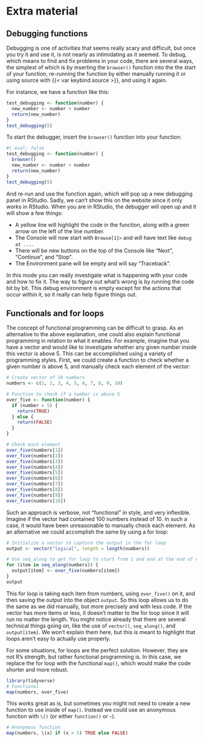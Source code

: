 # Extra material {#sec-extra-material}

## Debugging functions

Debugging is one of activities that seems really scary and difficult,
but once you try it and use it, is not nearly as intimidating as it
seemed. To debug, which means to find and fix problems in your code,
there are several ways, the simplest of which is by inserting the
`browser()` function into the the start of your function, re-running the
function by either manually running it or using source with
{{< var keybind.source >}}, and using it again.

For instance, we have a function like this:

```r
test_debugging <- function(number) {
  new_number <- number + number
  return(new_number)
}
test_debugging(5)
```

To start the debugger, insert the `browser()` function into your
function:

```r
#| eval: false
test_debugging <- function(number) {
  browser()
  new_number <- number + number
  return(new_number)
}
test_debugging(5)
```

And re-run and use the function again, which will pop up a new debugging
panel in RStudio. Sadly, we can't show this on the website since it only
works in RStudio. When you are in RStudio, the debugger will open up and
it will show a few things:

-   A yellow line will highlight the code in the function, along with a
    green arrow on the left of the line number.
-   The Console will now start with `Browse[1]>` and will have text like
    `debug at ...`.
-   There will be new buttons on the top of the Console like "Next",
    "Continue", and "Stop".
-   The Environment pane will be empty and will say "Traceback".

In this mode you can really investigate what is happening with your code
and how to fix it. The way to figure out what's wrong is by running the
code bit by bit. This debug environment is empty except for the actions
that occur within it, so it really can help figure things out.

## Functionals and for loops {#sec-alternative-loop-explanation}

The concept of functional programming can be difficult to grasp. As an
alternative to the above explanation, one could also explain functional
programming in relation to what it enables. For example, imagine that
you have a vector and would like to investigate whether any given number
inside this vector is above 5. This can be accomplished using a variety
of programming styles. First, we could create a function to check
whether a given number is above 5, and manually check each element of
the vector:

```r
# Create vector of 10 numbers
numbers <- c(1, 2, 3, 4, 5, 6, 7, 8, 9, 10)

# Function to check if a number is above 5
over_five <- function(number) {
  if (number > 5) {
    return(TRUE)
  } else {
    return(FALSE)
  }
}

# Check each element
over_five(numbers[1])
over_five(numbers[2])
over_five(numbers[3])
over_five(numbers[4])
over_five(numbers[5])
over_five(numbers[6])
over_five(numbers[7])
over_five(numbers[8])
over_five(numbers[9])
over_five(numbers[10])
```

Such an approach is verbose, not "functional" in style, and very
inflexible. Imagine if the vector had contained 100 numbers instead of
10. In such a case, it would have been unreasonable to manually check
each element. As an alternative we could accomplish the same by using a
for loop:

```r
# Initialize a vector to capture the output in the for loop
output <- vector("logical", length = length(numbers))

# Use seq_along to get for loop to start from 1 and end at the end of numbers
for (item in seq_along(numbers)) {
  output[item] <- over_five(numbers[item])
}
output
```

This for loop is taking each item from numbers, using `over_five()` on
it, and then saving the output into the object `output`. So this loop
allows us to do the same as we did manually, but more precisely and with
less code. If the vector has more items or less, it doesn't matter to
the for loop since it will run no matter the length. You might notice
already that there are several technical things going on, like the use
of `vector()`, `seq_along()`, and `output[item]`. We won't explain them
here, but this is meant to highlight that loops aren't easy to actually
use properly.

For some situations, for loops are the perfect solution. However, they
are not R's strength, but rather functional programming is. In this
case, we replace the for loop with the functional `map()`, which would
make the code shorter and more robust.

```r
library(tidyverse)
# Functional
map(numbers, over_five)
```

This works great as is, but sometimes you might not need to create a new
function to use inside of `map()`. Instead we could use an anonymous
function with `\()` (or either `function()` or `~`).

```r
# Anonymous function
map(numbers, \(x) if (x > 5) TRUE else FALSE)
```
